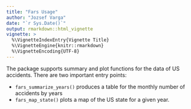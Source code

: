 ```yaml
---
title: "Fars Usage"
author: "Jozsef Varga"
date: "`r Sys.Date()`"
output: rmarkdown::html_vignette
vignette: >
  %\VignetteIndexEntry{Vignette Title}
  %\VignetteEngine{knitr::rmarkdown}
  %\VignetteEncoding{UTF-8}
---
```


The package supports summary and plot functions for the data of US accidents.
There are two important entry points:

* `fars_summarize_years()` produces a table for the monthly number of accidents by years
* `fars_map_state()` plots a map of the US state for a given year.

